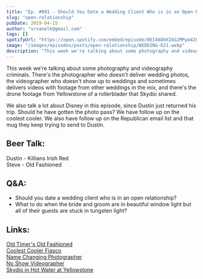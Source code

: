 ```yaml
---
title: "Ep. #091 - Should You Date a Wedding Client Who is in an Open Relationship?"
slug: "open-relationship"
pubDate: 2019-04-15
author: "srvanelk@gmail.com"
tags: []
spotifyUrl: "https://open.spotify.com/embed/episode/0EI46OkKI6GJMPpm42QDdu?utm_source=generator"
image: "/images/episodes/posts/open-relationship/WEDDING-621.webp"
description: "This week we're talking about some photography and videography criminals. There's the photographer who doesn't deliver wedding photos, the videographer who doesn't show up to weddings and sometimes delivers videos with footage from other weddings in the mix, and there's the drone footage from Yellowstone of a rollerblader that Skydio shared."
---
```


This week we're talking about some photography and videography criminals. There's the photographer who doesn't deliver wedding photos, the videographer who doesn't show up to weddings and sometimes delivers videos with footage from other weddings in the mix, and there's the drone footage from Yellowstone of a rollerblader that Skydio shared.

We also talk a lot about Disney in this episode, since Dustin just returned his trip. Should he have gotten the photo pass? We have follow up on the coolest cooler. We also have follow up on the Republican email list and that mug they keep trying to send to Dustin.

## Beer Talk:  
Dustin - Killians Irish Red  
Steve - Old Fashioned

## Q&A:
- Should you date a wedding client who is in an open relationship?
- What to do when the bride and groom are in beautiful window light but all of their guests are stuck in tungsten light?

## Links:
[Old Timer's Old Fashioned](https://slate.com/human-interest/2011/11/the-old-fashioned-a-complete-history-and-guide-to-this-classic-cocktail.html)  
[Coolest Cooler Fiasco](https://www.oregonlive.com/business/2018/06/kickstarter_fiasco_coolest_coo.html?fbclid=IwAR2n9VzyS6pMi3mScoy_sTdZY_PSiLYdkNR6R2PJCWbnx1_4GlTWdQRYrC0)  
[Name Changing Photographer](https://www.ishmom.com/instacrime-an-alleged-midwest-wedding-photography-scam/)  
[No Show Videographer](https://fstoppers.com/news/wisconsin-wedding-photographer-pay-out-14000-after-no-shows-352017)  
[Skydio in Hot Water at Yellowstone](https://www.diyphotography.net/skydio-slammed-for-sharing-illegal-drone-footage-over-yellowstone-national-park/)

